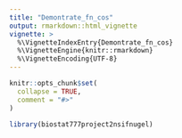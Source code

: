 ```yaml
---
title: "Demontrate_fn_cos"
output: rmarkdown::html_vignette
vignette: >
  %\VignetteIndexEntry{Demontrate_fn_cos}
  %\VignetteEngine{knitr::rmarkdown}
  %\VignetteEncoding{UTF-8}
---
```


```r
knitr::opts_chunk$set(
  collapse = TRUE,
  comment = "#>"
)
```

```r
library(biostat777project2nsifnugel)
```
